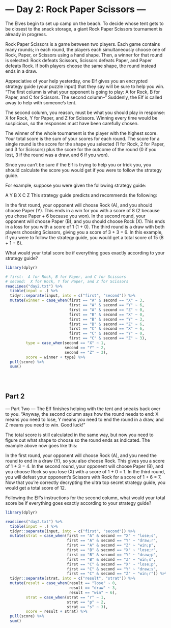 
# --- Day 2: Rock Paper Scissors ---
The Elves begin to set up camp on the beach. To decide whose tent gets to be closest to the snack storage, a giant Rock Paper Scissors tournament is already in progress.

Rock Paper Scissors is a game between two players. Each game contains many rounds; in each round, the players each simultaneously choose one of Rock, Paper, or Scissors using a hand shape. Then, a winner for that round is selected: Rock defeats Scissors, Scissors defeats Paper, and Paper defeats Rock. If both players choose the same shape, the round instead ends in a draw.

Appreciative of your help yesterday, one Elf gives you an encrypted strategy guide (your puzzle input) that they say will be sure to help you win. "The first column is what your opponent is going to play: A for Rock, B for Paper, and C for Scissors. The second column--" Suddenly, the Elf is called away to help with someone's tent.

The second column, you reason, must be what you should play in response: X for Rock, Y for Paper, and Z for Scissors. Winning every time would be suspicious, so the responses must have been carefully chosen.

The winner of the whole tournament is the player with the highest score. Your total score is the sum of your scores for each round. The score for a single round is the score for the shape you selected (1 for Rock, 2 for Paper, and 3 for Scissors) plus the score for the outcome of the round (0 if you lost, 3 if the round was a draw, and 6 if you won).

Since you can't be sure if the Elf is trying to help you or trick you, you should calculate the score you would get if you were to follow the strategy guide.

For example, suppose you were given the following strategy guide:

A Y
B X
C Z
This strategy guide predicts and recommends the following:

In the first round, your opponent will choose Rock (A), and you should choose Paper (Y). This ends in a win for you with a score of 8 (2 because you chose Paper + 6 because you won).
In the second round, your opponent will choose Paper (B), and you should choose Rock (X). This ends in a loss for you with a score of 1 (1 + 0).
The third round is a draw with both players choosing Scissors, giving you a score of 3 + 3 = 6.
In this example, if you were to follow the strategy guide, you would get a total score of 15 (8 + 1 + 6).

What would your total score be if everything goes exactly according to your strategy guide?

```r
library(dplyr)

# first:  A for Rock, B for Paper, and C for Scissors
# second:  X for Rock, Y for Paper, and Z for Scissors
readLines("day2.txt") %>% 
  tibble(input = .) %>% 
  tidyr::separate(input, into = c("first", "second")) %>% 
  mutate(winner = case_when(first == "A" & second == "X" ~ 3,
                            first == "A" & second == "Y" ~ 6,
                            first == "A" & second == "Z" ~ 0,
                            first == "B" & second == "X" ~ 0,
                            first == "B" & second == "Y" ~ 3,
                            first == "B" & second == "Z" ~ 6,
                            first == "C" & second == "X" ~ 6,
                            first == "C" & second == "Y" ~ 0,
                            first == "C" & second == "Z" ~ 3),
         type = case_when(second == "X" ~ 1,
                          second == "Y" ~ 2,
                          second == "Z" ~ 3),
         score = winner + type) %>%
  pull(score) %>% 
  sum()
  
  



```


## Part 2

--- Part Two ---
The Elf finishes helping with the tent and sneaks back over to you. "Anyway, the second column says how the round needs to end: X means you need to lose, Y means you need to end the round in a draw, and Z means you need to win. Good luck!"

The total score is still calculated in the same way, but now you need to figure out what shape to choose so the round ends as indicated. The example above now goes like this:

In the first round, your opponent will choose Rock (A), and you need the round to end in a draw (Y), so you also choose Rock. This gives you a score of 1 + 3 = 4.
In the second round, your opponent will choose Paper (B), and you choose Rock so you lose (X) with a score of 1 + 0 = 1.
In the third round, you will defeat your opponent's Scissors with Rock for a score of 1 + 6 = 7.
Now that you're correctly decrypting the ultra top secret strategy guide, you would get a total score of 12.

Following the Elf's instructions for the second column, what would your total score be if everything goes exactly according to your strategy guide?

```r
library(dplyr)

readLines("day2.txt") %>% 
  tibble(input = .) %>% 
  tidyr::separate(input, into = c("first", "second")) %>%
  mutate(strat = case_when(first == "A" & second == "X" ~ "lose;s",
                           first == "A" & second == "Y" ~ "draw;r",
                           first == "A" & second == "Z" ~ "win;p",
                           first == "B" & second == "X" ~ "lose;r",
                           first == "B" & second == "Y" ~ "draw;p",
                           first == "B" & second == "Z" ~ "win;s",
                           first == "C" & second == "X" ~ "lose;p",
                           first == "C" & second == "Y" ~ "draw;s",
                           first == "C" & second == "Z" ~ "win;r")) %>% 
  tidyr::separate(strat, into = c("result", "strat")) %>% 
  mutate(result = case_when(result == "lose" ~ 0,
                            result == "draw" ~ 3,
                            result == "win" ~ 6),
         strat = case_when(strat == "r" ~ 1,
                           strat == "p" ~ 2,
                           strat == "s" ~ 3),
         score = result + strat) %>% 
  pull(score) %>% 
  sum()
  
  



```
